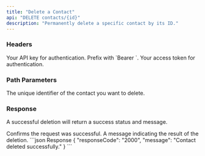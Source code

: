 ```yaml
---
title: "Delete a Contact"
api: "DELETE contacts/{id}"
description: "Permanently delete a specific contact by its ID."
---
```


### Headers

<ParamField header="Authorization" type="string" required>
  Your API key for authentication. Prefix with `Bearer `.
</ParamField>

<ParamField header="x-access-token" type="string" required>
  Your access token for authentication.
</ParamField>

### Path Parameters

<ParamField path="id" type="string" required>
  The unique identifier of the contact you want to delete.
</ParamField>

### Response

A successful deletion will return a success status and message.

<ResponseField name="status" type="string">
  Confirms the request was successful.
</ResponseField>

<ResponseField name="message" type="string">
  A message indicating the result of the deletion.
</ResponseField>

<ResponseExample>
```json Response
{
  "responseCode": "2000",
  "message": "Contact deleted successfully."
}
```
</ResponseExample>
